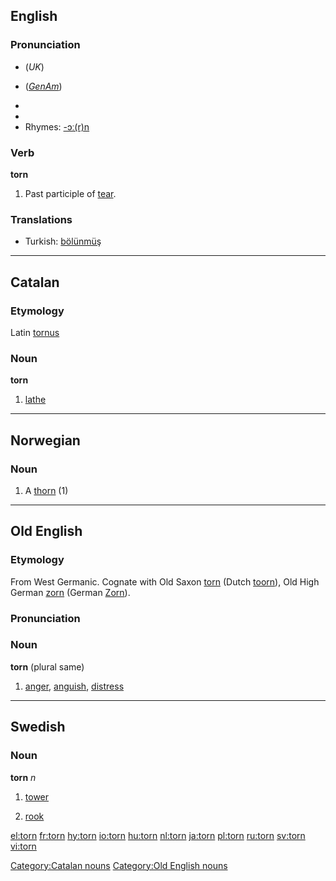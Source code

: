 ==English==

===Pronunciation===
*{{IPA|/tɔ:n/}} (''UK'')
*{{IPA|/tɔrn/}} (''[[w:General American|GenAm]]'')
*{{audio|en-us-torn.ogg|Audio (US)}}
*{{audio|en-uk-torn.ogg|Audio (UK)}}
*Rhymes: [[Rhymes:English:-ɔː(r)n|-ɔː(r)n]]

===Verb===
'''torn'''

# Past participle of [[tear]].

===Translations===
{{top}}
*Turkish: [[bölünmüş]]
{{bottom}}

----

==Catalan==
===Etymology===
Latin [[tornus]]
===Noun===
'''torn'''

# [[lathe]]

[[Category:Catalan nouns]]

----

==Norwegian==
===Noun===
{{no-noun-c|torn}}
#A [[thorn]] (1)

----

==Old English==
===Etymology===
From West Germanic.  Cognate with Old Saxon [[#Old Saxon|torn]] (Dutch [[toorn]]), Old High German [[zorn]] (German [[Zorn]]).

===Pronunciation===
{{IPA|/torn/}}

===Noun===
'''torn''' {{n}} (plural same)
# [[anger]], [[anguish]], [[distress]]

[[Category:Old English nouns]]

----

==Swedish==
===Noun===
{{sv-noun-n-zero}}
'''torn''' ''n'' 
#[[tower]]
#{{context|chess|lang=sv}} [[rook]]

[[el:torn]]
[[fr:torn]]
[[hy:torn]]
[[io:torn]]
[[hu:torn]]
[[nl:torn]]
[[ja:torn]]
[[pl:torn]]
[[ru:torn]]
[[sv:torn]]
[[vi:torn]]